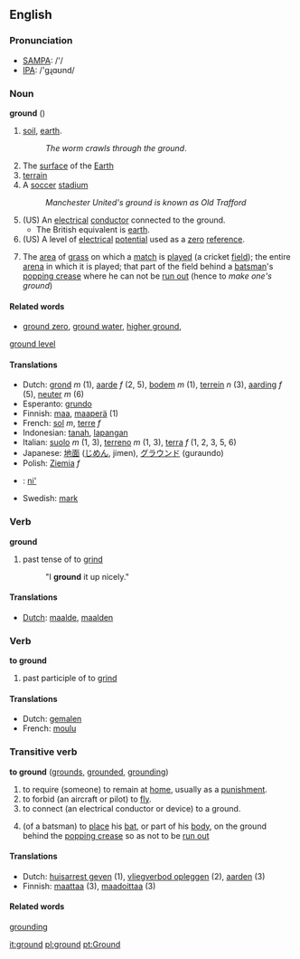 ==English==

===Pronunciation===
*[[w:SAMPA|SAMPA]]: /'/
*[[w:IPA|IPA]]: /'gɻɑʊnd/

===Noun===
'''ground'''  ({{uncountable}})
#[[soil]], [[earth]].
#:''The worm crawls through the ground''.
#The [[surface]] of the [[Earth]]
#[[terrain]]
#A [[soccer]] [[stadium]]
#:''Manchester United's ground is known as Old Trafford''
#(US) An [[electrical]] [[conductor]] connected to the ground.  
#*The British equivalent is [[earth]].
#(US) A level of [[electrical]] [[potential]] used as a [[zero]] [[reference]].
#{{cricket}} The [[area]] of [[grass]] on which a [[match]] is [[played]] (a cricket [[field]]); the entire [[arena]] in which it is played; that part of the field behind a [[batsman]]'s [[popping crease]] where he can not be [[run out]] (hence to ''make one's ground'')

==== Related words ====
*[[ground zero]], [[ground water]], [[higher ground]], 
[[ground level]]

==== Translations ====
*Dutch: [[grond]] ''m'' (1), [[aarde]] ''f'' (2, 5), [[bodem]] ''m'' (1), [[terrein]] ''n'' (3), [[aarding]] ''f'' (5), [[neuter]] ''m'' (6)
*Esperanto: [[grundo]]
*Finnish: [[maa]], [[maaperä]] (1)
*French: [[sol]] ''m'', [[terre]] ''f''
*Indonesian: [[tanah]], [[lapang|lapangan]]
*Italian: [[suolo]] ''m'' (1, 3), [[terreno]] ''m'' (1, 3), [[terra]] ''f'' (1, 2, 3, 5, 6)
*Japanese: [[地面]] ([[じめん]], jimen), [[グラウンド]] (guraundo)
*Polish: [[Ziemia]] ''f''
*{{nv}}: [[ni']]
*Swedish: [[mark]]

===Verb===
'''ground'''
# past tense of to [[grind]]
#:"I '''ground''' it up nicely."

==== Translations ====
*[[Dutch]]: [[maalde]], [[maalden]]

=== Verb ===
'''to ground'''
# past participle of to [[grind]]

==== Translations ====
*Dutch: [[gemalen]]
*French: [[moulu]]

=== Transitive verb ===
'''to ground''' ([[grounds]], [[grounded]], [[grounding]])
# to require (someone) to remain at [[home]], usually as a [[punishment]].
# to forbid (an aircraft or pilot) to [[fly]].
# to connect (an electrical conductor or device) to a ground.
#{{cricket}} (of a batsman) to [[place]] his [[bat]], or part of his [[body]], on the ground behind the [[popping crease]] so as not to be [[run out]]

==== Translations ====
*Dutch: [[huisarrest geven]] (1), [[vliegverbod opleggen]] (2), [[aarden]] (3)
*Finnish: [[maattaa]] (3), [[maadoittaa]] (3)

====Related words====
[[grounding]]

[[it:ground]]
[[pl:ground]]
[[pt:Ground]]